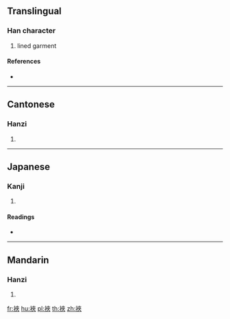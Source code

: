 {{character info/new}}
==Translingual==

===Han character===
{{Han char|rn=145|rad=衣|as=07|sn=13|four=34238|canj=LKOO}}

# lined garment

====References====
* {{Han ref|kx=1116.380|dkj=34288|dj=1582.200|hdz=53093.100|uh=88CC|ud=35020|bh=DFF8|bd=57336}}

----

==Cantonese==

===Hanzi===
{{yue-hanzi|jyut=gaap3|y=gaap3}}

# {{defn|lang=yue|sort=衣07}}

----

==Japanese==

===Kanji===
{{ja-kanji|grade=|rs=衣07}}

# {{defn|lang=ja|sort=衣07}}

====Readings====
* {{ja-readings|on=[[こう]] (kō)|kun=[[あわせ]] (awase)|nanori=}}

----

==Mandarin==

===Hanzi===
{{cmn-hanzi|pin=[[jiá]] ([[jia2]])|wg=chia<sup>2</sup>}}

# {{defn|lang=cmn|sort=衣07}}

[[fr:裌]]
[[hu:裌]]
[[pl:裌]]
[[th:裌]]
[[zh:裌]]